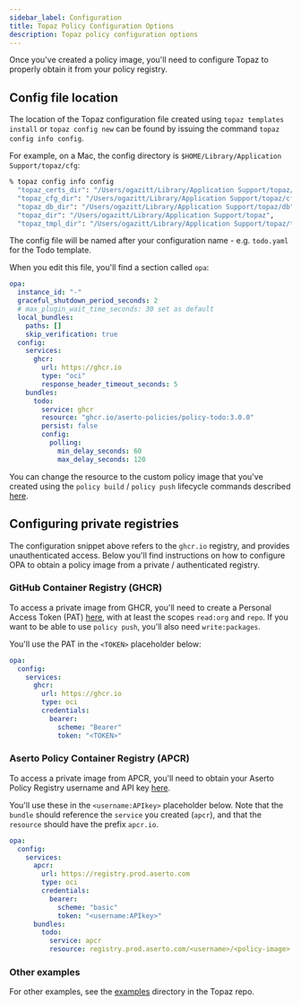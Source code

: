 ```yaml
---
sidebar_label: Configuration
title: Topaz Policy Configuration Options
description: Topaz policy configuration options
---
```


Once you've created a policy image, you'll need to configure Topaz to properly obtain it from your policy registry.

## Config file location

The location of the Topaz configuration file created using `topaz templates install` or `topaz config new` can be found by issuing the command `topaz config info config`.

For example, on a Mac, the config directory is `$HOME/Library/Application Support/topaz/cfg`:

```sh
% topaz config info config
  "topaz_certs_dir": "/Users/ogazitt/Library/Application Support/topaz/certs",
  "topaz_cfg_dir": "/Users/ogazitt/Library/Application Support/topaz/cfg",
  "topaz_db_dir": "/Users/ogazitt/Library/Application Support/topaz/db",
  "topaz_dir": "/Users/ogazitt/Library/Application Support/topaz",
  "topaz_tmpl_dir": "/Users/ogazitt/Library/Application Support/topaz/tmpl"
```

The config file will be named after your configuration name - e.g. `todo.yaml` for the Todo template.

When you edit this file, you'll find a section called `opa`:

```yaml
opa:
  instance_id: "-"
  graceful_shutdown_period_seconds: 2
  # max_plugin_wait_time_seconds: 30 set as default
  local_bundles:
    paths: []
    skip_verification: true
  config:
    services:
      ghcr:
        url: https://ghcr.io
        type: "oci"
        response_header_timeout_seconds: 5
    bundles:
      todo:
        service: ghcr
        resource: "ghcr.io/aserto-policies/policy-todo:3.0.0"
        persist: false
        config:
          polling:
            min_delay_seconds: 60
            max_delay_seconds: 120
```

You can change the resource to the custom policy image that you've created using the `policy build` / `policy push` lifecycle commands described [here](./lifecycle.mdx).

## Configuring private registries

The configuration snippet above refers to the `ghcr.io` registry, and provides unauthenticated access. Below you'll find instructions on how to configure OPA to obtain a policy image from a private / authenticated registry.

### GitHub Container Registry (GHCR)

To access a private image from GHCR, you'll need to create a Personal Access Token (PAT) [here](https://github.com/settings/tokens), with at least the scopes `read:org` and `repo`. If you want to be able to use `policy push`, you'll also need `write:packages`.

You'll use the PAT in the `<TOKEN>` placeholder below:

```yaml
opa:
  config:
    services:
      ghcr:
        url: https://ghcr.io
        type: oci
        credentials:
          bearer:
            scheme: "Bearer"
            token: "<TOKEN>"
```

### Aserto Policy Container Registry (APCR)

To access a private image from APCR, you'll need to obtain your Aserto Policy Registry username and API key [here](https://docs.aserto.com/docs/overview/policy-lifecycle#policy-cli).

You'll use these in the `<username:APIkey>` placeholder below. Note that the `bundle` should reference the `service` you created (`apcr`), and that the `resource` should have the prefix `apcr.io`.

```yaml
opa:
  config:
    services:
      apcr:
        url: https://registry.prod.aserto.com
        type: oci
        credentials:
          bearer:
            scheme: "basic"
            token: "<username:APIkey>"
      bundles:
        todo:
          service: apcr
          resource: registry.prod.aserto.com/<username>/<policy-image>:<policy-tag>
```

### Other examples

For other examples, see the [examples](https://github.com/aserto-dev/topaz/tree/main/docs/examples) directory in the Topaz repo.
